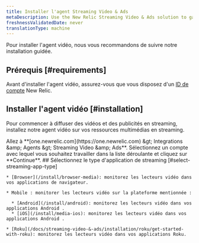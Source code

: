 ```yaml
---
title: Installer l'agent Streaming Video & Ads
metaDescription: Use the New Relic Streaming Video & Ads solution to gain deep visibility and actionable insights into real user experiences.
freshnessValidatedDate: never
translationType: machine
---
```


Pour installer l&apos;agent vidéo, nous vous recommandons de suivre notre installation guidée.

## Prérequis [#requirements]

Avant d&apos;installer l&apos;agent vidéo, assurez-vous que vous disposez d&apos;un [ID de compte](/docs/accounts/accounts-billing/account-setup/account-id) New Relic.

## Installer l&apos;agent vidéo [#installation]

Pour commencer à diffuser des vidéos et des publicités en streaming, installez notre agent vidéo sur vos ressources multimédias en streaming.

<Steps>
  <Step>
    Allez à <DNT>**[one.newrelic.com](https://one.newrelic.com) &amp;gt; Integrations &amp;amp; Agents &amp;gt; Streaming Video &amp;amp; Ads**</DNT>.
  </Step>

  <Step>
    Sélectionnez un compte avec lequel vous souhaitez travailler dans la liste déroulante et cliquez sur **Continue**.
  </Step>

  <Step>
    ## Sélectionnez le type d&apos;application de streaming [#select-streaming-app-type]

    * [Browser](/install/browser-media): monitorez les lecteurs vidéo dans vos applications de navigateur.

    * Mobile : monitorer les lecteurs vidéo sur la plateforme mentionnée :

      * [Android](/install/android): monitorez les lecteurs vidéo dans vos applications Android .
      * [iOS](/install/media-ios): monitorez les lecteurs vidéo dans vos applications Android .

    * [Roku](/docs/streaming-video-&-ads/installation/roku/get-started-with-roku): monitorez les lecteurs vidéo dans vos applications Roku.
  </Step>
</Steps>